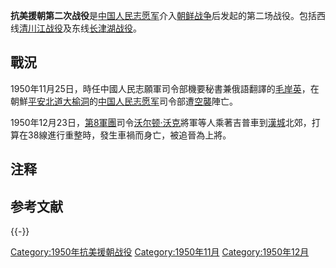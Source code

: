 {{noteTA
|1=zh:北朝鲜; zh-hans:朝鲜; zh-hant:北韓;
|2=zh:南朝鲜; zh-hans:韩国; zh-hant:南韓;
|4=zh-hans:朝鲜半岛; zh-hant:朝鮮半島;
|5=zh-hans:朝鲜民主主义人民共和国; zh-hant:朝鮮民主主義人民共和國;
|6=zh:南北朝鲜; zh-hans:朝鲜半岛南北; zh-hant:南北韓;
|8=zh-hans:朝鲜军事; zh-hant:北韓軍事;
|9=zh-hans:韩国国军; zh-hant:韓國國軍;
|10=zh-hans:朝鲜战场; zh-hant:韓國戰場;
|11=zh-hans:朝鲜民族; zh-hant:韓民族;
|12=zh:朝鲜半岛北部地区; zh-hans:朝鲜半岛北部; zh-hant:北韓地區;
|13=zh:朝鲜半岛南部地区; zh-hans:朝鲜半岛南部; zh-hant:南韓地區;
|14=zh-hans:柳潭里; zh-hant:柳潭里;
|15=zh-hans:朝鲜战争;zh-hant:韓戰
|16=zh-hans:价川;zh-hant:价川
|17=zh-hans:朝鲜人民军;zh-hant:朝鮮人民軍
}}
{{Infobox Military Conflict
|campaign=
|image=
|caption=
|conflict=第二次战役
|date=1950年11月25日－12月24日
|place=西线：[[博川|博川]]、[[安州|安州]]、[[价川市|价川]]、[[球场|球场]]、[[宁边|宁边]]、[[三所里|三所里]]<br />东线：[[柳潭里|柳潭里]]、[[新兴里|新兴里]]、下碣隅里<ref name="军事科学院" />
|result=[[中国人民志愿军|中国人民志愿军]]决定性胜利
|combatant1={{flag|PRC}}<br />{{flag|North Korea}}
|combatant2={{flag|United Nations}}<small>（[[聯合國军|聯合國军]]）</small>
*{{flag|USA|1912}}
*{{flag|ROK}}
*{{flag|Turkey}}
*{{flag|UK}}
| units1    = 西线：<br />[[中国人民志愿军|中国人民志愿军]]第38、39、40、42、50、66军，炮兵1个营8个连<br />东线：<br />中国人民志愿军第20、26、27军<ref name="军事科学院" />
| units2    = 西线：<br />{{Link-en|美國陸軍第1軍|I Corps (United States)|美軍第1軍}}、{{Link-en|美國陸軍第9軍|IX Corps (United States)|第9軍}}<br />[[大韓民國第2軍|南韓第2军]]<br />{{Link-en|英國陸軍第27旅|27th Infantry Brigade (United Kingdom)|英軍第27旅}}<br />[[土耳其旅|土耳其旅]]<br />东线：<br />{{Link-en|美國陸軍第10軍|X Corps (United States)|美軍第10軍}}<br />{{Link-en|大韓民國第1軍|I Corps (South Korea)|南韓第1軍}}<ref name="军事科学院" />
|commander1=[[彭德怀|彭德怀]]
|commander2=[[道格拉斯·麦克阿瑟|道格拉斯·麦克阿瑟]]
|strength1=志愿军(只有地面部队)6个军18个师。<br />一线23万余<ref name="军事科学院" />
|strength2=联合国军总兵力55.3万人，地面部队总兵力42.3万人。西线8个师2个旅，东线：5个师<br />一线22万余<ref name="军事科学院" />
|casualties1=29,202 战斗伤亡{{noteTag|[[长津湖战役|长津湖战役]]19,202人，[[清川江戰役|清川江戰役]]~10,000人（中方资料，参考文献见对应条目）。}}
48,954 非战斗伤亡{{noteTag|[[长津湖战役|长津湖战役]]28,954人，[[清川江戰役|清川江戰役]]~20,000人（中方资料，参考文献见对应条目）。}}<br />
总计：78,156
|casualties2=美国：<br />
24,000 伤亡<ref>Ecker, Richard E. (2005). Korean Battle Chronology: Unit-by-unit United States Casualty Figures and Medal of Honor Citations. McFarland & Company. p. 62 {{ISBN|9780786419807}}.</ref><br />
1950年12月美軍死亡總數為2337人（包括非戰鬥死亡）<ref>https://www.militaryhistoryonline.com/Korea/KoreanWarPartI</ref>
韩国：<br />
12,000 伤亡<small>（中方估计）</small><ref name="军事科学院">《中国人民解放军全史》军事历史研究部 编，军事科学出版社，2000年，ISBN 7-80137-315-4，卷“抗美援朝战史”第二章第二节“小结”，附件“抗美援朝战争重要战役战斗一览表”。</ref>
总计：36,000
|}}

'''抗美援朝第二次战役'''是[[中国人民志愿军|中国人民志愿军]]介入[[朝鲜战争|朝鲜战争]]后发起的第二场战役。包括西线[[清川江战役|清川江战役]]及东线[[长津湖战役|长津湖战役]]。

==戰況==
1950年11月25日，時任中國人民志願軍司令部機要秘書兼俄語翻譯的[[毛岸英|毛岸英]]，在朝鮮[[平安北道|平安北道]][[大榆洞|大榆洞]]的[[中国人民志愿军|中国人民志愿军]]司令部遭[[空襲|空襲]]陣亡。

1950年12月23日，[[美军第8集团军|第8軍團]]司令[[沃尔顿·沃克|沃尔顿·沃克]]將軍等人乘著吉普車到[[漢城|漢城]]北郊，打算在38線進行重整時，發生車禍而身亡，被追晉為上將。

== 注释 ==
{{notefoot}}

== 参考文献 ==
{{Reflist}}

{{-}}
{{朝鲜战争}}

[[Category:1950年抗美援朝战役|Category:1950年抗美援朝战役]]
[[Category:1950年11月|Category:1950年11月]]
[[Category:1950年12月|Category:1950年12月]]